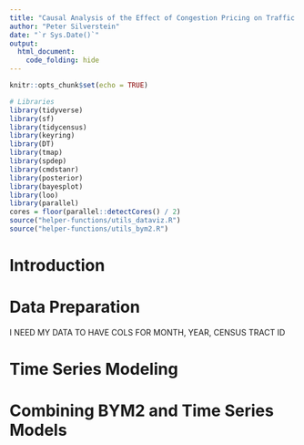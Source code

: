 ```yaml
---
title: "Causal Analysis of the Effect of Congestion Pricing on Traffic Accidents in NYC"
author: "Peter Silverstein"
date: "`r Sys.Date()`"
output: 
  html_document:
    code_folding: hide
---
```


```r
knitr::opts_chunk$set(echo = TRUE)
```

```r
# Libraries
library(tidyverse)
library(sf)
library(tidycensus)
library(keyring)
library(DT)
library(tmap)
library(spdep)
library(cmdstanr)
library(posterior)
library(bayesplot)
library(loo)
library(parallel)
cores = floor(parallel::detectCores() / 2)
source("helper-functions/utils_dataviz.R")
source("helper-functions/utils_bym2.R")
```

# Introduction

# Data Preparation

I NEED MY DATA TO HAVE COLS FOR MONTH, YEAR, CENSUS TRACT ID

# Time Series Modeling

# Combining BYM2 and Time Series Models











